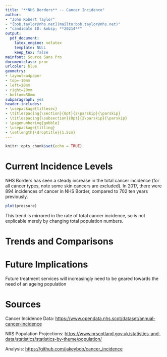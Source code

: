 ```yaml
---
title: "**NHS Borders** -- Cancer Incidence"
author: 
- "John Robert Taylor"
- "[bob.taylor@nhs.net](mailto:bob.taylor@nhs.net)"
- "candidate ID: &nbsp; **20214**"
output:
  pdf_document:
    latex_engine: xelatex
    template: NULL
    keep_tex: false
mainfont: Source Sans Pro
documentclass: proc
urlcolor: blue
geometry:
- layout=a4paper
- top=-10mm
- left=20mm
- right=20mm
- bottom=30mm
subparagraph: yes
header-includes:
- \usepackage{titlesec}
- \titlespacing{\section}{0pt}{2\parskip}{\parskip}
- \titlespacing{\subsection}{0pt}{2\parskip}{\parskip}
- \pagenumbering{gobble}
- \usepackage{titling}
- \setlength{\droptitle}{1.5cm}
---
```


```r
knitr::opts_chunk$set(echo = TRUE)
```

# Current Incidence Levels
NHS Borders has seen a steady increase in the total cancer incidence (for all cancer types, note some skin cancers are excluded). In 2017, there were 894 incidences of cancer in NHS Border, compared to 702 ten years previously.

```r
plot(pressure)
```

This trend is mirrored in the rate of total cancer incidence, so is not explicable merely by changing total population numbers.


# Trends and Comparisons

# Future Implications

Future treatment services will increasingly need to be geared towards the need of an ageing population

# Sources

Cancer Incidence Data: [https://www.opendata.nhs.scot/dataset/annual-cancer-incidence](https://www.opendata.nhs.scot/dataset/annual-cancer-incidence)

NRS Population Projections: [https://www.nrscotland.gov.uk/statistics-and-data/statistics/statistics-by-theme/population/](https://www.nrscotland.gov.uk/statistics-and-data/statistics/statistics-by-theme/population/population-projections/sub-national-population-projections/2016-based/detailed-tables)

Analysis: [https://github.com/jakeybob/cancer_incidence](https://github.com/jakeybob/cancer_incidence)